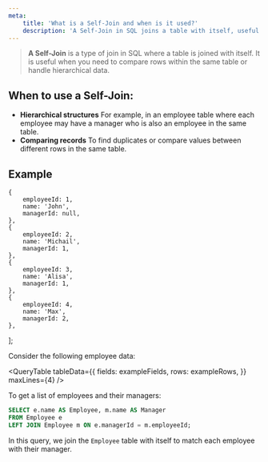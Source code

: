 ```yaml
---
meta:
    title: 'What is a Self-Join and when is it used?'
    description: 'A Self-Join in SQL joins a table with itself, useful for handling hierarchies and comparing rows. Learn how and when to use a Self-Join.'
---
```


> **A Self-Join** is a type of join in SQL where a table is joined with itself.
> It is useful when you need to compare rows within the same table or handle hierarchical data.

## When to use a Self-Join:

-   **Hierarchical structures**
    For example, in an employee table where each employee may have a manager who is also an employee in the same table.
-   **Comparing records**
    To find duplicates or compare values between different rows in the same table.

## Example

    {
        employeeId: 1,
        name: 'John',
        managerId: null,
    },
    {
        employeeId: 2,
        name: 'Michail',
        managerId: 1,
    },
    {
        employeeId: 3,
        name: 'Alisa',
        managerId: 1,
    },
    {
        employeeId: 4,
        name: 'Max',
        managerId: 2,
    },
];

Consider the following employee data:

<QueryTable
    tableData={{
        fields: exampleFields,
        rows: exampleRows,
    }}
    maxLines={4}
/>

To get a list of employees and their managers:

```sql
SELECT e.name AS Employee, m.name AS Manager
FROM Employee e
LEFT JOIN Employee m ON e.managerId = m.employeeId;
```

In this query, we join the `Employee` table with itself to match each employee with their manager.
